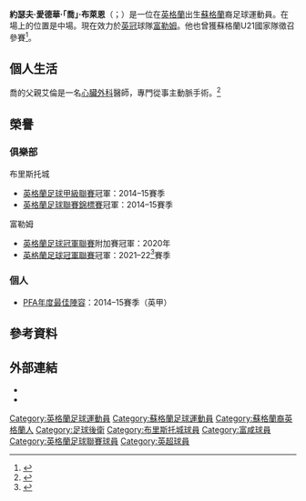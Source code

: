{{noteTA
|G1=Football
|G2=EPL
}}
{{Infobox football biography
| name = 喬·布萊恩<br/>Joe Bryan
| image = 2017joebryanbcfc.jpg
| caption = 
| fullname = Joseph Edward Bryan<ref>{{cite web |url=http://www.efl.com/documents/professional-retained-report-2015-16549-3151378.pdf |title=EFL: Retained list: 2015/16 |publisher=English Football League |page=13 |format=PDF |accessdate=26 June 2016 |deadurl=yes |archiveurl=https://web.archive.org/web/20161202052144/http://www.efl.com/documents/professional-retained-report-2015-16549-3151378.pdf |archivedate=2016-12-02 }}</ref>
| birth_date = {{birth date and age|1993|9|17|df=y}}
| birth_place = {{flagicon|ENG}} [[英格蘭|英格蘭]][[布里斯托|布里斯托]]
| height = {{height|ft=5|in=7}}<ref>{{cite web|title=J. Bryan|url=https://int.soccerway.com/players/joe--bryan/200580/|work=Soccerway|publisher=Global Sports Media|accessdate=3 May 2013|archive-date=2019-03-28|archive-url=https://web.archive.org/web/20190328044743/https://int.soccerway.com/players/joe--bryan/200580/|dead-url=no}}</ref>
| position = [[左後衛|左後衛]]/[[後衛_(足球)#翼衛|翼衛]]
| currentclub = [[富勒姆足球俱乐部|富勒姆]]
| clubnumber = 23
| youthyears1 = 2009–2011
| youthclubs1 = [[布里斯托城足球會|布里斯托城足球會]]
| years1 = 2011–2018
| clubs1 = [[布里斯托城足球會|布里斯托城足球會]]
| caps1 = 203
| goals1 = 16
| years2 = 2011–2012
| clubs2 = → [[巴斯城足球會|巴斯城]]
| caps2 = 4
| goals2 = 1
| years3 = 2013
| clubs3 = → [[普利茅斯足球俱乐部|普利茅斯]]
| caps3 = 10
| goals3 = 1
|years4 = 2018–
| clubs4 = [[富勒姆足球俱乐部|富勒姆]] 
| caps4 = 105
| goals4 = 3
| club-update =  2022年5月1日
}}
'''約瑟夫·愛德華·「喬」·布萊恩'''（{{lang-en|Joseph Edward "Joe" Bryan}}；{{bd|1993年|9月17日}}）是一位在[[英格蘭|英格蘭]]出生[[蘇格蘭|蘇格蘭]]裔足球運動員。在場上的位置是中場。現在效力於[[英格蘭足球冠軍聯賽|英冠]]球隊[[富勒姆足球俱乐部|富勒姆]]。他也曾獲蘇格蘭U21國家隊徵召參賽<ref>{{cite news|url=http://www.scottishfa.co.uk/scottish_fa_news.cfm?page=2986&newsCategoryID=6&newsID=10701|title=Scotland Under-21 squad announced for friendly matches|date=2 October 2012|accessdate=2 October 2012|work=www.scottishfa.co.uk|publisher=Scottish Football Association|archive-url=https://web.archive.org/web/20180811133010/https://www.scottishfa.co.uk/scottish_fa_news.cfm?page=2986&newsCategoryID=6&newsID=10701|archive-date=2018-08-11|dead-url=yes}}</ref>。

== 個人生活 ==
喬的父親艾倫是一名[[心臟外科|心臟外科]]醫師，專門從事主動脈手術。<ref>{{cite news|last1=White|first1=Jim|author-link1=Jim White (journalist)|title=Joe Bryan's dad saved my father's life, reveals grateful Bristol City manager Lee Johnson after famous win against Manchester United|url=https://www.telegraph.co.uk/football/2017/12/21/joe-bryans-dad-saved-fathers-life-reveals-grateful-bristol-city/|access-date=22 December 2017|work=The Telegraph|date=21 December 2017|location=London|archive-date=2020-02-24|archive-url=https://web.archive.org/web/20200224112055/https://www.telegraph.co.uk/football/2017/12/21/joe-bryans-dad-saved-fathers-life-reveals-grateful-bristol-city/|dead-url=no}}</ref>

== 榮譽 ==
=== 俱樂部 ===
;{{flagicon|ENG}} 布里斯托城
* [[英格蘭足球甲級聯賽|英格蘭足球甲級聯賽]]冠軍：2014–15賽季
* [[英格蘭足球聯賽錦標賽|英格蘭足球聯賽錦標賽]]冠軍：2014–15賽季

;{{flagicon|ENG}} 富勒姆
* [[英格蘭足球冠軍聯賽|英格蘭足球冠軍聯賽]]附加賽冠軍：2020年
* [[英格蘭足球冠軍聯賽|英格蘭足球冠軍聯賽]]冠軍：2021–22<ref>{{cite news |title=Fulham decimate Luton to win EFL Championship |website=Taipei Times |url=https://www.taipeitimes.com/News/sport/archives/2022/05/04/2003777685 |date=2022-05-04}}</ref>賽季

=== 個人 ===
* [[PFA年度最佳陣容|PFA年度最佳陣容]]：2014–15賽季（英甲）

==參考資料==
{{Reflist}}

==外部連結==
*{{Soccerway}}
*{{soccerbase|63310}}

{{富咸球員名單}}

{{DEFAULTSORT:Bryan, Joe}}
[[Category:英格蘭足球運動員|Category:英格蘭足球運動員]]
[[Category:蘇格蘭足球運動員|Category:蘇格蘭足球運動員]]
[[Category:蘇格蘭裔英格蘭人|Category:蘇格蘭裔英格蘭人]]
[[Category:足球後衛|Category:足球後衛]]
[[Category:布里斯托城球員|Category:布里斯托城球員]]
[[Category:富咸球員|Category:富咸球員]]
[[Category:英格蘭足球聯賽球員|Category:英格蘭足球聯賽球員]]
[[Category:英超球員|Category:英超球員]]